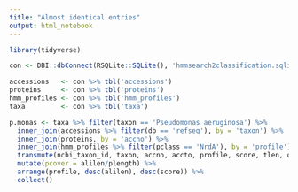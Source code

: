 ```yaml
---
title: "Almost identical entries"
output: html_notebook
---
```


```r
library(tidyverse)
```

```r
con <- DBI::dbConnect(RSQLite::SQLite(), 'hmmsearch2classification.sqlite3')
```

```r
accessions   <- con %>% tbl('accessions')
proteins     <- con %>% tbl('proteins')
hmm_profiles <- con %>% tbl('hmm_profiles')
taxa         <- con %>% tbl('taxa')

p.monas <- taxa %>% filter(taxon == 'Pseudomonas aeruginosa') %>%
  inner_join(accessions %>% filter(db == 'refseq'), by = 'taxon') %>%
  inner_join(proteins, by = 'accno') %>%
  inner_join(hmm_profiles %>% filter(pclass == 'NrdA'), by = 'profile') %>%
  transmute(ncbi_taxon_id, taxon, accno, accto, profile, score, tlen, qlen, alilen, plength = length) %>%
  mutate(pcover = alilen/plength) %>%
  arrange(profile, desc(alilen), desc(score)) %>%
  collect()
```